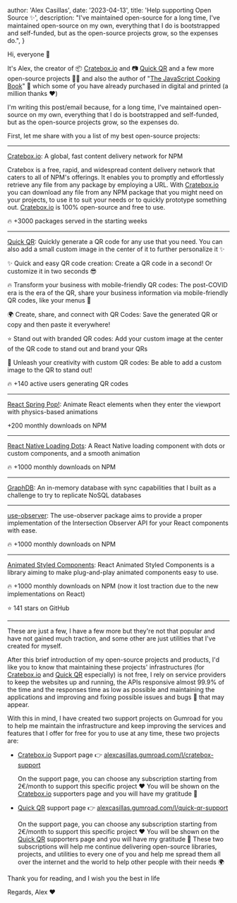
  author: 'Alex Casillas',
  date: '2023-04-13',
  title: 'Help supporting Open Source ✨',
  description:
    "I've maintained open-source for a long time, I've maintained open-source on my own, everything that I do is bootstrapped and self-funded, but as the open-source projects grow, so the expenses do.",
}


Hi, everyone 👋

It's Alex, the creator of 📦 [Cratebox.io](https://cratebox.io) and 📷 [Quick QR](https://www.quick-qr.app) and a few more open-source projects 🧑‍💻 and also the author of "[The JavaScript Cooking Book](https://www.amazon.com/Alex-Casillas/dp/B0BW2GGHHT)" 📗 which some of you have already purchased in digital and printed (a million thanks ❤️)

I'm writing this post/email because, for a long time, I've maintained open-source on my own, everything that I do is bootstrapped and self-funded, but as the open-source projects grow, so the expenses do.

First, let me share with you a list of my best open-source projects:

---

[Cratebox.io](https://cratebox.io): A global, fast content delivery network for NPM

Cratebox is a free, rapid, and widespread content delivery network that caters to all of NPM's offerings. It enables you to promptly and effortlessly retrieve any file from any package by employing a URL. With [Cratebox.io](https://cratebox.io) you can download any file from any NPM package that you might need on your projects, to use it to suit your needs or to quickly prototype something out. [Cratebox.io](https://cratebox.io) is 100% open-source and free to use.

🔥 +3000 packages served in the starting weeks

---

[Quick QR](https://www.quick-qr.app): Quickly generate a QR code for any use that you need. You can also add a small custom image in the center of it to further personalize it ✨

✨ Quick and easy QR code creation: Create a QR code in a second! Or customize it in two seconds 😎

🔥 Transform your business with mobile-friendly QR codes: The post-COVID era is the era of the QR, share your business information via mobile-friendly QR codes, like your menus 🍔

🌍 Create, share, and connect with QR Codes: Save the generated QR or copy and then paste it everywhere!

⭐ Stand out with branded QR codes: Add your custom image at the center of the QR code to stand out and brand your QRs

🎨 Unleash your creativity with custom QR codes: Be able to add a custom image to the QR to stand out!

🔥 +140 active users generating QR codes

---

[React Spring Pop!](https://github.com/alexvcasillas/react-spring-pop): Animate React elements when they enter the viewport with physics-based animations

+200 monthly downloads on NPM

---

[React Native Loading Dots](https://github.com/alexvcasillas/react-native-loading-dots): A React Native loading component with dots or custom components, and a smooth animation

🔥 +1000 monthly downloads on NPM

---

[GraphDB](https://github.com/alexvcasillas/graphdb): An in-memory database with sync capabilities that I built as a challenge to try to replicate NoSQL databases

---

[use-observer](https://github.com/alexvcasillas/use-observer): The use-observer package aims to provide a proper implementation of the Intersection Observer API for your React components with ease.

🔥 +1000 monthly downloads on NPM

---

[Animated Styled Components](https://github.com/alexvcasillas/animated-styled-components): React Animated Styled Components is a library aiming to make plug-and-play animated components easy to use.

🔥 +1000 monthly downloads on NPM (now it lost traction due to the new implementations on React)

⭐ 141 stars on GitHub

---

These are just a few, I have a few more but they're not that popular and have not gained much traction, and some other are just utilities that I've created for myself.

After this brief introduction of my open-source projects and products, I'd like you to know that maintaining these projects' infrastructures (for [Cratebox.io](https://cratebox.io) and [Quick QR](https://www.quick-qr.app) especially) is not free, I rely on service providers to keep the websites up and running, the APIs responsive almost 99.9% of the time and the responses time as low as possible and maintaining the applications and improving and fixing possible issues and bugs 🐛 that may appear.

With this in mind, I have created two support projects on Gumroad for you to help me maintain the infrastructure and keep improving the services and features that I offer for free for you to use at any time, these two projects are:

- [Cratebox.io](https://cratebox.io) Support page 👉 [alexcasillas.gumroad.com/l/cratebox-support](alexcasillas.gumroad.com/l/cratebox-support)

  On the support page, you can choose any subscription starting from 2€/month to support this specific project ❤️
  You will be shown on the [Cratebox.io](https://cratebox.io) supporters page and you will have my gratitude 🙇

- [Quick QR](https://www.quick-qr.app) support page 👉 [alexcasillas.gumroad.com/l/quick-qr-support](alexcasillas.gumroad.com/l/quick-qr-support)

  On the support page, you can choose any subscription starting from 2€/month to support this specific project ❤️
  You will be shown on the [Quick QR](https://www.quick-qr.app) supporters page and you will have my gratitude 🙇
  These two subscriptions will help me continue delivering open-source libraries, projects, and utilities to every one of you and help me spread them all over the internet and the world to help other people with their needs 🌍

Thank you for reading, and I wish you the best in life

Regards,
Alex ❤️

